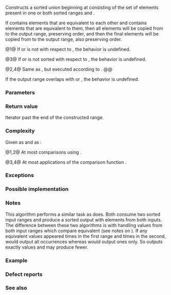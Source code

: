 {{cpp/title|set_union}}
{{cpp/algorithm/navbar}}
{{dcl begin}}
{{dcl header|algorithm}}
{{dcla|num=1|notes={{mark constexpr since c++20}}|
template&lt; class InputIt1, class InputIt2, class OutputIt &gt;
OutputIt set_union( InputIt1 first1, InputIt1 last1,
                    InputIt2 first2, InputIt2 last2,
                    OutputIt d_first );
}}
{{dcl|num=2|since=c++17|
template&lt; class ExecutionPolicy,
          class ForwardIt1, class ForwardIt2, class ForwardIt3 &gt;
ForwardIt3 set_union( ExecutionPolicy&amp;&amp; policy,
                      ForwardIt1 first1, ForwardIt1 last1,
                      ForwardIt2 first2, ForwardIt2 last2,
                      ForwardIt3 d_first );
}}
{{dcla|num=3|notes={{mark constexpr since c++20}}|
template&lt; class InputIt1, class InputIt2,
          class OutputIt, class Compare &gt;
OutputIt set_union( InputIt1 first1, InputIt1 last1,
                    InputIt2 first2, InputIt2 last2,
                    OutputIt d_first, Compare comp );
}}
{{dcl|num=4|since=c++17|
template&lt; class ExecutionPolicy,
          class ForwardIt1, class ForwardIt2,
          class ForwardIt3, class Compare &gt;
ForwardIt3 set_union( ExecutionPolicy&amp;&amp; policy,
                      ForwardIt1 first1, ForwardIt1 last1,
                      ForwardIt2 first2, ForwardIt2 last2,
                      ForwardIt3 d_first, Compare comp );
}}
{{dcl end}}

Constructs a sorted union beginning at {{c|d_first}} consisting of the set of elements present in one or both sorted ranges {{range|first1|last1}} and {{range|first2|last2}}. 

If {{range|first1|last1}} contains {{c|m}} elements that are equivalent to each other and {{range|first2|last2}} contains {{c|n}} elements that are equivalent to them, then all {{c|m}} elements will be copied from {{range|first1|last1}} to the output range, preserving order, and then the final {{c|std::max(n - m, 0)}} elements will be copied from {{range|first2|last2}} to the output range, also preserving order. 

@1@ If {{range|first1|last1}} or {{range|first2|last2}} is not {{rlp|/#Requirements|sorted}} with respect to {{rev inl|until=c++20|{{c/core|operator&lt;}}}}{{rev inl|since=c++20|{{c|std::less{}&lt;!----&gt;}}}}, the behavior is undefined.

@3@ If {{range|first1|last1}} or {{range|first2|last2}} is not sorted with respect to {{c|comp}}, the behavior is undefined.

@2,4@ Same as {{v|1,3}}, but executed according to {{c|policy}}.
@@ {{cpp/algorithm/parallel overload precondition|plural=yes}}

If the output range overlaps with {{range|first1|last1}} or {{range|first2|last2}}, the behavior is undefined.

===Parameters===
{{par begin}}
{{par|first1, last1|the first input sorted range}}
{{par|first2, last2|the second input sorted range}}
{{par|d_first|the beginning of the output range}}
{{par exec pol}}
{{par cmp ord|comp|p1=InputIt1|p2=InputIt2}} 
{{par hreq}}
{{par req named|InputIt1, InputIt2|InputIterator}}
{{par req named|ForwardIt1, ForwardIt2, ForwardIt3|ForwardIterator}}
{{par req named|OutputIt|OutputIterator}}
{{par req named|Compare|Compare}}
{{par end}}

===Return value===
Iterator past the end of the constructed range.

===Complexity===
Given {{mathjax-or|\(\scriptsize N_1\)|N{{su|b=1}}}} as {{c|std::distance(first1, last1)}} and {{mathjax-or|\(\scriptsize N_2\)|N{{su|b=2}}}} as {{c|std::distance(first2, last2)}}:

@1,2@ At most {{mathjax-or|\(\scriptsize 2 \cdot (N_1+N_2)-1\)|2⋅(N{{su|b=1}}+N{{su|b=2}})-1}} comparisons using {{rev inl|until=c++20|{{c/core|operator&lt;}}}}{{rev inl|since=c++20|{{c|std::less{}&lt;!----&gt;}}}}.

@3,4@ At most {{mathjax-or|\(\scriptsize 2 \cdot (N_1+N_2)-1\)|2⋅(N{{su|b=1}}+N{{su|b=2}})-1}} applications of the comparison function {{c|comp}}.

===Exceptions===
{{cpp/algorithm/parallel exceptions reporting behavior|singular=no}}

===Possible implementation===
{{eq impl
|title1=set_union (1)|ver1=1|1=
template&lt;class InputIt1, class InputIt2, class OutputIt&gt;
OutputIt set_union(InputIt1 first1, InputIt1 last1,
                   InputIt2 first2, InputIt2 last2, OutputIt d_first)
{
    for (; first1 != last1; ++d_first)
    {
        if (first2 == last2)
            return std::copy(first1, last1, d_first);
        
        if (*first2 &lt; *first1)
            *d_first = *first2++;
        else
        {
            *d_first = *first1;
            if (!(*first1 &lt; *first2))
                ++first2;
            ++first1;
        }
    }
    return std::copy(first2, last2, d_first);
}
|title2=set_union (3)|ver2=3|2=
template&lt;class InputIt1, class InputIt2, class OutputIt, class Compare&gt;
OutputIt set_union(InputIt1 first1, InputIt1 last1,
                   InputIt2 first2, InputIt2 last2, OutputIt d_first, Compare comp)
{
    for (; first1 != last1; ++d_first)
    {
        if (first2 == last2)
            // Finished range 2, include the rest of range 1:
            return std::copy(first1, last1, d_first);
        
        if (comp(*first2, *first1))
            *d_first = *first2++;
        else
        {
            *d_first = *first1;
            if (!comp(*first1, *first2)) // Equivalent =&gt; don't need to include *first2.
                ++first2;
            ++first1;
        }
    }
    // Finished range 1, include the rest of range 2:
    return std::copy(first2, last2, d_first);
}
}}

===Notes===
This algorithm performs a similar task as {{lc|std::merge}} does. Both consume two sorted input ranges and produce a sorted output with elements from both inputs. The difference between these two algorithms is with handling values from both input ranges which compare equivalent (see notes on {{named req|LessThanComparable}}). If any equivalent values appeared {{c|n}} times in the first range and {{c|m}} times in the second, {{lc|std::merge}} would output all {{c|n + m}} occurrences whereas {{tt|std::set_union}} would output {{c|std::max(n, m)}} ones only. So {{tt|std::merge}} outputs exactly {{c|std::distance(first1, last1) + std::distance(first2, last2)}} values and {{tt|std::set_union}} may produce fewer.

===Example===
{{example
|code=
#include &lt;algorithm&gt;
#include &lt;iostream&gt;
#include &lt;iterator&gt;
#include &lt;vector&gt;

void println(const std::vector&lt;int&gt;&amp; v)
{
    for (int i : v)
        std::cout &lt;&lt; i &lt;&lt; ' ';
    std::cout &lt;&lt; '\n';
}

int main()
{
    std::vector&lt;int&gt; v1, v2, dest;
    
    v1 = {1, 2, 3, 4, 5};
    v2 = {3, 4, 5, 6, 7};
    
    std::set_union(v1.cbegin(), v1.cend(),
                   v2.cbegin(), v2.cend(),
                   std::back_inserter(dest));
    println(dest);
    
    dest.clear();
    
    v1 = {1, 2, 3, 4, 5, 5, 5};
    v2 = {3, 4, 5, 6, 7};
    
    std::set_union(v1.cbegin(), v1.cend(),
                   v2.cbegin(), v2.cend(),
                   std::back_inserter(dest));
    println(dest);
}
|output=
1 2 3 4 5 6 7 
1 2 3 4 5 5 5 6 7
}}

===Defect reports===
{{dr list begin}}
{{dr list item|wg=lwg|dr=291|std=C++98|before=it was unspecified how to handle equivalent elements in the input ranges|after=specified}}
{{dr list end}}

===See also===
{{dsc begin}}
{{dsc inc|cpp/algorithm/dsc includes}}
{{dsc inc|cpp/algorithm/dsc merge}}
{{dsc inc|cpp/algorithm/dsc set_difference}}
{{dsc inc|cpp/algorithm/dsc set_intersection}}
{{dsc inc|cpp/algorithm/dsc set_symmetric_difference}}
{{dsc inc|cpp/algorithm/ranges/dsc set_union}}
{{dsc end}}

{{langlinks|de|es|fr|it|ja|pt|ru|zh}}